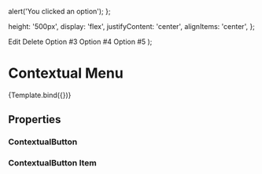 
<Meta
  title="Components/Actions/ContextualButton"
  component={ContextualButton}
  decorators={[withDesign]}
/>

  alert('You clicked an option');
};

  height: '500px',
  display: 'flex',
  justifyContent: 'center',
  alignItems: 'center',
};

  <Container>
    <Row>
      <Col style={colStyles}>
        <ContextualButton {...args}>
          <ContextualButton.Item
            icon="edit"
            onClick={testClick}
          >
            Edit
          </ContextualButton.Item>
          <ContextualButton.Item
            icon="delete"
            onClick={testClick}
          >
            Delete
          </ContextualButton.Item>
          <ContextualButton.Item
            onClick={testClick}
          >
            Option #3
          </ContextualButton.Item>
          <ContextualButton.Item
            icon="attachment"
            onClick={testClick}
          >
            Option #4
          </ContextualButton.Item>
          <ContextualButton.Item
            icon="add-guest"
            onClick={testClick}
          >
            Option #5
          </ContextualButton.Item>
        </ContextualButton>
      </Col>
    </Row>
  </Container>
);

# Contextual Menu

<Canvas>
  <Story
    name="ContextualButton"
    args={{
      icon: 'context',
      showLabel: true,
      position: 'bottom',
      align: 'start',
      theme: 'light',
    }}
    paramters={{
      design: {
        name: 'Figma Design',
        type: 'figma',
        url:
          'https://www.figma.com/file/TENnOP4K38G6r3vDL3emCP/AB---Style-Guide?node-id=8402%3A163594',
      },
    }}
  >
    {Template.bind({})}
  </Story>
</Canvas>


## Properties

### ContextualButton

<ArgsTable of={ContextualButton} />

### ContextualButton Item

<ArgsTable of={ContextualButton.Item} />
